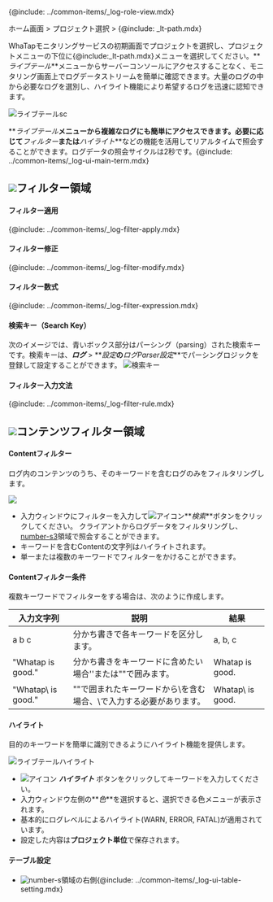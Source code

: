 {@include: ../common-items/_log-role-view.mdx}

ホーム画面 > プロジェクト選択 > {@include: _lt-path.mdx}

WhaTapモニタリングサービスの初期画面でプロジェクトを選択し、プロジェクトメニューの下位に{@include:\_lt-path.mdx}メニューを選択してください。**_ライブテール_**メニューからサーバーコンソールにアクセスすることなく、モニタリング画面上でログデータストリームを簡単に確認できます。大量のログの中から必要なログを選別し、ハイライト機能により希望するログを迅速に認知できます。 

![ライブテールsc](/img/log-live-tail.png)

**_ライブテール_**メニューから複雑なログにも簡単にアクセスできます。必要に応じて**_フィルター_**または**_ハイライト_**などの機能を活用してリアルタイムで照会することができます。ログデータの照会サイクルは2秒です。{@include: ../common-items/_log-ui-main-term.mdx}

## ![](/img/number-01.png)フィルター領域

#### フィルター適用

{@include: ../common-items/_log-filter-apply.mdx} 

#### フィルター修正

{@include: ../common-items/_log-filter-modify.mdx}

#### フィルター数式

{@include: ../common-items/_log-filter-expression.mdx}

#### 検索キー（Search Key）

次のイメージでは、青いボックス部分はパーシング（parsing）された検索キーです。検索キーは、**_ログ_** > **_設定_**の**_ログParser設定_**でパーシングロジックを登録して設定することができます。
![検索キー](https://img.whatap.io/media/images/livetail_007_parsed_key.png)

#### フィルター入力文法

{@include: ../common-items/_log-filter-rule.mdx}

## ![](/img/number-02.png)コンテンツフィルター領域

#### Contentフィルター

ログ内のコンテンツのうち、そのキーワードを含むログのみをフィルタリングします。 

![](https://img.whatap.io/media/images/livetail_008_contents_filter.png)

-   入力ウィンドウにフィルターを入力して![アイコン](/img/ic-search.svg)**_検索_**ボタンをクリックしてください。 クライアントからログデータをフィルタリングし、[number-s3](/img/number-03.png)領域で照会することができます。 
-   キーワードを含むContentの文字列はハイライトされます。
-   単一または複数のキーワードでフィルターをかけることができます。

<!-- whatap is good~whatap is the best -->

#### Contentフィルター条件

複数キーワードでフィルターをする場合は、次のように作成します。

| 入力文字列               | 説明                                    | 結果                |
| ------------------- | ------------------------------------- | ----------------- |
| a b c               | 分かち書きで各キーワードを区分します。                   | a, b, c           |
| "Whatap is good."   | 分かち書きをキーワードに含めたい場合''または""で囲みます。       | Whatap is good.   |
| "Whatap\\ is good." | ""で囲まれたキーワードから\\を含む場合、\\で入力する必要があります。 | Whatap\\ is good. |

#### ハイライト

目的のキーワードを簡単に識別できるようにハイライト機能を提供します。

![ライブテールハイライト](/img/lt-highlight.png)

-   ![アイコン](/img/ic-highlight.svg) **_ハイライト_** ボタンをクリックしてキーワードを入力してください。 
-   入力ウィンドウ左側の**_色_**を選択すると、選択できる色メニューが表示されます。 
-   基本的にログレベルによるハイライト(<span class='logwr'>WARN</span>, <span class='loger'>ERROR</span>, <span class='logft'>FATAL</span>)が適用されています。   
-   設定した内容は**プロジェクト単位**で保存されます。  

#### テーブル設定

-   ![number-s](/img/number-02.png)領域の右側{@include: ../common-items/_log-ui-table-setting.mdx}

